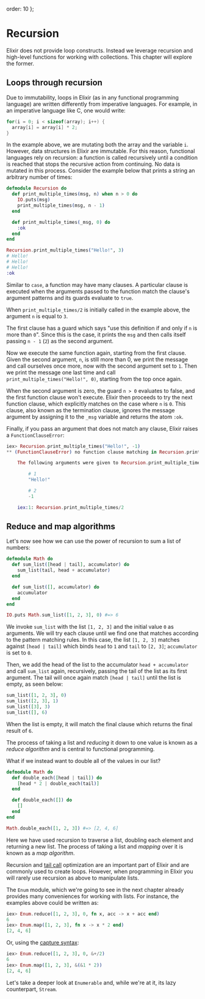   order: 10
};

# Recursion

Elixir does not provide loop constructs. Instead we leverage recursion and high-level functions for working with collections. This chapter will explore the former.

## Loops through recursion

Due to immutability, loops in Elixir (as in any functional programming language) are written differently from imperative languages. For example, in an imperative language like C, one would write:

```c
for(i = 0; i < sizeof(array); i++) {
  array[i] = array[i] * 2;
}
```

In the example above, we are mutating both the array and the variable `i`. However, data structures in Elixir are immutable. For this reason, functional languages rely on recursion: a function is called recursively until a condition is reached that stops the recursive action from continuing. No data is mutated in this process. Consider the example below that prints a string an arbitrary number of times:

```elixir
defmodule Recursion do
  def print_multiple_times(msg, n) when n > 0 do
    IO.puts(msg)
    print_multiple_times(msg, n - 1)
  end

  def print_multiple_times(_msg, 0) do
    :ok
  end
end

Recursion.print_multiple_times("Hello!", 3)
# Hello!
# Hello!
# Hello!
:ok
```

Similar to `case`, a function may have many clauses. A particular clause is executed when the arguments passed to the function match the clause's argument patterns and its guards evaluate to `true`.

When `print_multiple_times/2` is initially called in the example above, the argument `n` is equal to `3`.

The first clause has a guard which says "use this definition if and only if `n` is more than `0`". Since this is the case, it prints the `msg` and then calls itself passing `n - 1` (`2`) as the second argument.

Now we execute the same function again, starting from the first clause. Given the second argument, `n`, is still more than 0, we print the message and call ourselves once more, now with the second argument set to `1`. Then we print the message one last time and call `print_multiple_times("Hello!", 0)`, starting from the top once again.

When the second argument is zero, the guard `n > 0` evaluates to false, and the first function clause won't execute. Elixir then proceeds to try the next function clause, which explicitly matches on the case where `n` is `0`. This clause, also known as the termination clause, ignores the message argument by assigning it to the `_msg` variable and returns the atom `:ok`.

Finally, if you pass an argument that does not match any clause, Elixir raises a `FunctionClauseError`:

```elixir
iex> Recursion.print_multiple_times("Hello!", -1)
** (FunctionClauseError) no function clause matching in Recursion.print_multiple_times/2

    The following arguments were given to Recursion.print_multiple_times/2:

        # 1
        "Hello!"

        # 2
        -1

    iex:1: Recursion.print_multiple_times/2
```

## Reduce and map algorithms

Let's now see how we can use the power of recursion to sum a list of numbers:

```elixir
defmodule Math do
  def sum_list([head | tail], accumulator) do
    sum_list(tail, head + accumulator)
  end

  def sum_list([], accumulator) do
    accumulator
  end
end

IO.puts Math.sum_list([1, 2, 3], 0) #=> 6
```

We invoke `sum_list` with the list `[1, 2, 3]` and the initial value `0` as arguments. We will try each clause until we find one that matches according to the pattern matching rules. In this case, the list `[1, 2, 3]` matches against `[head | tail]` which binds `head` to `1` and `tail` to `[2, 3]`; `accumulator` is set to `0`.

Then, we add the head of the list to the accumulator `head + accumulator` and call `sum_list` again, recursively, passing the tail of the list as its first argument. The tail will once again match `[head | tail]` until the list is empty, as seen below:

```elixir
sum_list([1, 2, 3], 0)
sum_list([2, 3], 1)
sum_list([3], 3)
sum_list([], 6)
```

When the list is empty, it will match the final clause which returns the final result of `6`.

The process of taking a list and _reducing_ it down to one value is known as a _reduce algorithm_ and is central to functional programming.

What if we instead want to double all of the values in our list?

```elixir
defmodule Math do
  def double_each([head | tail]) do
    [head * 2 | double_each(tail)]
  end

  def double_each([]) do
    []
  end
end

Math.double_each([1, 2, 3]) #=> [2, 4, 6]
```

Here we have used recursion to traverse a list, doubling each element and returning a new list. The process of taking a list and _mapping_ over it is known as a _map algorithm_.

Recursion and [tail call](https://en.wikipedia.org/wiki/Tail_call) optimization are an important part of Elixir and are commonly used to create loops. However, when programming in Elixir you will rarely use recursion as above to manipulate lists.

The `Enum` module, which we're going to see in the next chapter already provides many conveniences for working with lists. For instance, the examples above could be written as:

```elixir
iex> Enum.reduce([1, 2, 3], 0, fn x, acc -> x + acc end)
6
iex> Enum.map([1, 2, 3], fn x -> x * 2 end)
[2, 4, 6]
```

Or, using the [capture syntax](`Kernel.SpecialForms.&/1`):

```elixir
iex> Enum.reduce([1, 2, 3], 0, &+/2)
6
iex> Enum.map([1, 2, 3], &(&1 * 2))
[2, 4, 6]
```

Let's take a deeper look at `Enumerable` and, while we're at it, its lazy counterpart, `Stream`.
